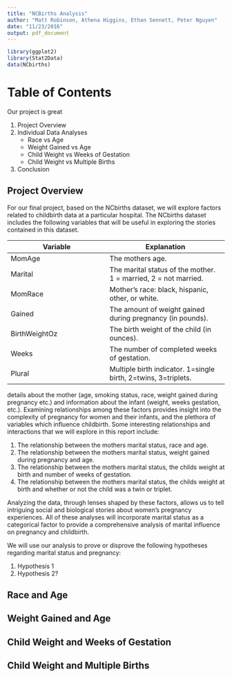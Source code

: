 ```yaml
---
title: "NCBirths Analysis"
author: "Matt Robinson, Athena Higgins, Ethan Sennett, Peter Nguyen"
date: "11/23/2016"
output: pdf_document
---
```


```r
library(ggplot2)
library(Stat2Data)
data(NCbirths)
```

# Table of Contents
Our project is great

1. Project Overview
2. Individual Data Analyses
    + Race vs Age
    + Weight Gained vs Age
    + Child Weight vs Weeks of Gestation
    + Child Weight vs Multiple Births
3. Conclusion

\newpage

## Project Overview

For our final project, based on the NCbirths dataset, we will explore factors related to childbirth data at a particular hospital. The NCbirths dataset includes the following variables that will be useful in exploring the stories contained in this dataset.

**Variable**   |  **Explanation**
-------------- | -----------------
MomAge         | The mothers age.
Marital        | The marital status of the mother. 1 = married, 2 = not married.
MomRace        | Mother's race: black, hispanic, other, or white.
Gained         | The amount of weight gained during pregnancy (in pounds).
BirthWeightOz	 | The birth weight of the child (in ounces).
Weeks          | The number of completed weeks of gestation.
Plural         | Multiple birth indicator. 1=single birth, 2=twins, 3=triplets.


details about the mother (age, smoking status, race, weight gained during pregnancy etc.) and information about the infant (weight, weeks gestation, etc.). Examining relationships among these factors provides insight into the complexity of pregnancy for women and their infants, and the plethora of variables which influence childbirth. Some interesting relationships and interactions that we will explore in this report include:

1. The relationship between the mothers marital status, race and age.
2. The relationship between the mothers marital status, weight gained during pregnancy and age.
3. The relationship between the mothers marital status, the childs weight at birth and number of weeks of gestation.
4. The relationship between the mothers marital status, the childs weight at birth and whether or not the child was a twin or triplet.

Analyzing the data, through lenses shaped by these factors, allows us to tell intriguing social and biological stories about women’s pregnancy experiences. All of these analyses will incorporate marital status as a categorical factor to provide a comprehensive analysis of marital influence on pregnancy and childbirth.

We will use our analysis to prove or disprove the following hypotheses regarding marital status and pregnancy:

1. Hypothesis 1
2. Hypothesis 2?



\newpage

## Race and Age



\newpage

## Weight Gained and Age



\newpage

## Child Weight and Weeks of Gestation



\newpage

## Child Weight and Multiple Births



\newpage

